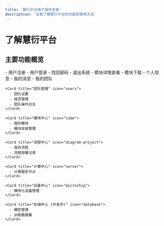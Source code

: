 ```yaml
---
title: '慧衍平台用户操作手册'
description: '全面了解慧衍平台的功能和使用方法'
---
```


# 了解慧衍平台

## 主要功能概览

<Card title="账户管理" icon="user">
  - 用户注册
  - 用户登录
  - 找回密码
  - 退出系统
</Card>

<Card title="商城" icon="shop">
  - 模块详情查看
  - 模块下载
</Card>

<Card title="工作台" icon="desktop">
  <CardGroup>
    <Card title="个人中心" icon="user-circle">
      - 个人信息
      - 我的消息
      - 我的团队
    </Card>

    <Card title="团队管理" icon="users">
      - 团队设置
      - 成员管理
      - 团队操作日志
    </Card>

    <Card title="模块中心" icon="cube">
      - 我的模块
      - 模块安装管理
    </Card>

    <Card title="流程中心" icon="diagram-project">
      - 我的流程
      - 流程部署记录
    </Card>

    <Card title="计算中心" icon="server">
      - 计算服务节点
    </Card>

    <Card title="设备中心" icon="microchip">
      - 模块化设备管理
    </Card>

    <Card title="存储中心 (开发中)" icon="database">
      - 模型管理
      - 训练数据集
    </Card>
  </CardGroup>
</Card> 
